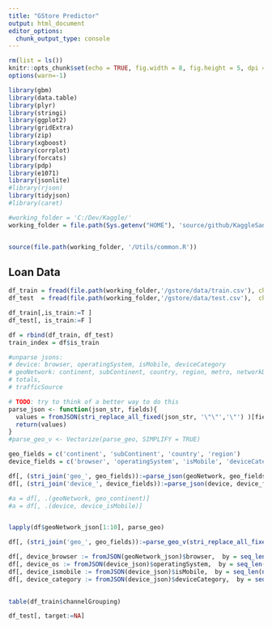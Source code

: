 ```yaml
---
title: "GStore Predictor"
output: html_document
editor_options: 
  chunk_output_type: console
---
```


```r
rm(list = ls())
knitr::opts_chunk$set(echo = TRUE, fig.width = 8, fig.height = 5, dpi = 240)
options(warn=-1)

library(gbm)
library(data.table)
library(plyr)
library(stringi)
library(ggplot2)
library(gridExtra)
library(zip)
library(xgboost)
library(corrplot)
library(forcats)
library(pdp)
library(e1071)
library(jsonlite)
#library(rjson)
library(tidyjson)
#library(caret)

#working_folder = 'C:/Dev/Kaggle/'
working_folder = file.path(Sys.getenv("HOME"), 'source/github/KaggleSandbox/')


source(file.path(working_folder, '/Utils/common.R'))
```

## Loan Data

```r

df_train = fread(file.path(working_folder,'/gstore/data/train.csv'), check.names=T, nrows = 100)
df_test  = fread(file.path(working_folder,'/gstore/data/test.csv'),  check.names=T, nrows = 100)

df_train[,is_train:=T ]
df_test[, is_train:=F ]

df = rbind(df_train, df_test)
train_index = df$is_train

#unparse jsons: 
# device: browser, operatingSystem, isMobile, deviceCategory
# geoNetwork: continent, subContinent, country, region, metro, networkDomain
# totals, 
# trafficSource

# TODO: try to think of a better way to do this
parse_json <- function(json_str, fields){
  values = fromJSON(stri_replace_all_fixed(json_str, '\"\"','\"') )[fields]
  return(values)
}
#parse_geo_v <- Vectorize(parse_geo, SIMPLIFY = TRUE)

geo_fields = c('continent', 'subContinent', 'country', 'region')
device_fields = c('browser', 'operatingSystem', 'isMobile', 'deviceCategory')

df[, (stri_join('geo_', geo_fields)):=parse_json(geoNetwork, geo_fields),  by = seq_len(nrow(df))]
df[, (stri_join('device_', device_fields)):=parse_json(device, device_fields),  by = seq_len(nrow(df))]

#a = df[, .(geoNetwork, geo_continent)]
#a = df[, .(device, device_isMobile)]


lapply(df$geoNetwork_json[1:10], parse_geo)

df[, (stri_join('geo_', geo_fields)):=parse_geo_v(stri_replace_all_fixed(geoNetwork, '\"\"','\"'))]

df[, device_browser := fromJSON(geoNetwork_json)$browser,  by = seq_len(nrow(df))]
df[, device_os := fromJSON(device_json)$operatingSystem,  by = seq_len(nrow(df))]
df[, device_ismobile := fromJSON(device_json)$isMobile,  by = seq_len(nrow(df))]
df[, device_category := fromJSON(device_json)$deviceCategory,  by = seq_len(nrow(df))]

  
table(df_train$channelGrouping)

df_test[, target:=NA]


```

